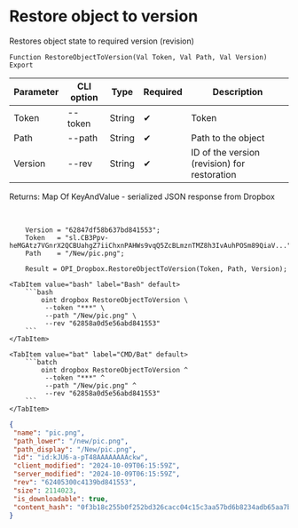 ﻿---
sidebar_position: 14
---


# Restore object to version
 Restores object state to required version (revision)



`Function RestoreObjectToVersion(Val Token, Val Path, Val Version) Export`

  | Parameter | CLI option | Type | Required | Description |
  |-|-|-|-|-|
  | Token | --token | String | &#x2714; | Token |
  | Path | --path | String | &#x2714; | Path to the object |
  | Version | --rev | String | &#x2714; | ID of the version (revision) for restoration |

  
  Returns:  Map Of KeyAndValue - serialized JSON response from Dropbox

<br/>




```bsl title="1C:Enterprise/OneScript code example"
    Version = "62847df58b637bd841553";
    Token   = "sl.CB3Ppv-heMGAtz7VGnrX2QCBUahgZ7iiChxnPAHWs9vqQ5ZcBLmznTMZ8h3IvAuhPOSm89QiaV...";
    Path    = "/New/pic.png";

    Result = OPI_Dropbox.RestoreObjectToVersion(Token, Path, Version);
```
 

 <Tabs>
  
    <TabItem value="bash" label="Bash" default>
        ```bash
            oint dropbox RestoreObjectToVersion \
             --token "***" \
             --path "/New/pic.png" \
             --rev "62858a0d5e56abd841553"
        ```
    </TabItem>
  
    <TabItem value="bat" label="CMD/Bat" default>
        ```batch
            oint dropbox RestoreObjectToVersion ^
             --token "***" ^
             --path "/New/pic.png" ^
             --rev "62858a0d5e56abd841553"
        ```
    </TabItem>
</Tabs>


```json title="Result"
{
 "name": "pic.png",
 "path_lower": "/new/pic.png",
 "path_display": "/New/pic.png",
 "id": "id:kJU6-a-pT48AAAAAAAAckw",
 "client_modified": "2024-10-09T06:15:59Z",
 "server_modified": "2024-10-09T06:15:59Z",
 "rev": "62405300c4139bd841553",
 "size": 2114023,
 "is_downloadable": true,
 "content_hash": "0f3b18c255b0f252bd326cacc04c15c3aa57bd6b8234adb65aa7bb2987a65492"
}
```
